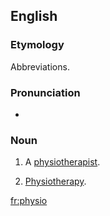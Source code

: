 {{also|physio-}}
==English==

===Etymology===
Abbreviations.

===Pronunciation===
* {{IPA|/ˈfɪzɪəʊ/|lang=en}}

===Noun===
{{en-noun|~}}

# {{lb|en|colloquial|countable}} A [[physiotherapist]].
# {{lb|en|colloquial|uncountable}} [[physiotherapy|Physiotherapy]].

[[fr:physio]]